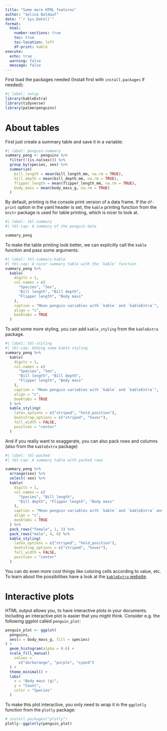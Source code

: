 ```yaml
---
title: "Some more HTML features"
author: "Selina Baldauf"
date: "`r Sys.Date()`"
format: 
  html: 
    number-sections: true
    toc: true
    toc-location: left
    df-print: kable
execute: 
  echo: true
  warning: false
  message: false
---
```


First load the packages needed (Install first with `install.packages` if needed):

```r
#| label: setup
library(kableExtra)
library(tidyverse)
library(palmerpenguins)
```

# About tables

First just create a summary table and save it in a variable:

```r
#| label: penguin-summary
summary_peng <- penguins %>%
  filter(!(is.na(sex))) %>%
  group_by(species, sex) %>%
  summarize(
    bill_length = mean(bill_length_mm, na.rm = TRUE),
    bill_depth = mean(bill_depth_mm, na.rm = TRUE),
    flipper_length = mean(flipper_length_mm, na.rm = TRUE),
    body_mass = mean(body_mass_g, na.rm = TRUE)
  )
```

By default, printing is the console print version of a data frame. If the `df-print` option in the yaml header is set, the `kable` printing function from the `knitr` package is used for table printing, which is nicer to look at.

```r
#| label: tbl-summary
#| tbl-cap: A summary of the penguin data

summary_peng
```

To make the table printing look better, we can explicitly call the `kable` function and pass some arguments:

```r
#| label: tbl-summary-kable
#| tbl-cap: A nicer summary table with the `kable` function
summary_peng %>%
  kable(
    digits = 1,
    col.names = c(
      "Species", "Sex",
      "Bill length", "Bill depth",
      "Flipper length", "Body mass"
    ),
    caption = "Mean penguin variables with `kable` and `kableExtra`",
    align = "c",
    booktabs = TRUE
  )
```

To add some more styling, you can add `kable_styling` from the `kableExtra` package.

```r
#| label: tbl-styling
#| tbl-cap: Adding some kable styling
summary_peng %>%
  kable(
    digits = 1,
    col.names = c(
      "Species", "Sex",
      "Bill length", "Bill depth",
      "Flipper length", "Body mass"
    ),
    caption = "Mean penguin variables with `kable` and `kableExtra`",
    align = "c",
    booktabs = TRUE
  ) %>%
  kable_styling(
    latex_options = c("striped", "hold_position"),
    bootstrap_options = c("striped", "hover"),
    full_width = FALSE,
    position = "center"
  )
```

And if you really want to exaggerate, you can also pack rows and columns (also from the `kableExtra` package)

```r
#| label: tbl-packed
#| tbl-cap: A summary table with packed rows

summary_peng %>%
  arrange(sex) %>%
  select(-sex) %>%
  kable(
    digits = 1,
    col.names = c(
      "Species", "Bill length",
      "Bill depth", "Flipper length", "Body mass"
    ),
    caption = "Mean penguin variables with `kable` and `kableExtra` and packed rows",
    align = "c",
    booktabs = TRUE
  ) %>%
  pack_rows("female", 1, 3) %>%
  pack_rows("male", 4, 6) %>%
  kable_styling(
    latex_options = c("striped", "hold_position"),
    bootstrap_options = c("striped", "hover"),
    full_width = FALSE,
    position = "center"
  )
```

You can do even more cool things like coloring cells according to value, etc. To learn about the possibilities have a look at the [`kableExtra` website](https://haozhu233.github.io/kableExtra/awesome_table_in_html.html).

# Interactive plots

HTML output allows you, to have interactive plots in your documents. Including an interactive plot is easier that you might think. Consider e.g. the following ggplot called `penguin_plot`:

```r
penguin_plot <- ggplot(
  penguins,
  aes(x = body_mass_g, fill = species)
) +
  geom_histogram(alpha = 0.6) +
  scale_fill_manual(
    values =
      c("darkorange", "purple", "cyan4")
  ) +
  theme_minimal() +
  labs(
    x = "Body mass (g)",
    y = "Count",
    color = "Species"
  )
```

To make this plot interactive, you only need to wrap it in the `ggplotly` function from the `plotly` package:

```r
# install.packages("plotly")
plotly::ggplotly(penguin_plot)
```
